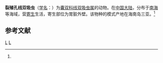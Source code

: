 {{Speciesbox
| taxon = Nematobothrium schistogonimum
| binomial_authority = (Ku et Shen, 1965)<ref name='id10243'>{{cite web| url =http://www.bioinfo.cn/db05/BjdwSpecies.php?action=view&id=10243| title =裂殖孔线双吸虫| work =《中国动物物种编目数据库》| publisher =中国科学院微生物研究所| author =中国科学院动物研究所| accessdate =2009-04-16| deadurl =yes| archiveurl =https://web.archive.org/web/20160305020300/http://www.bioinfo.cn/db05/BjdwSpecies.php?action=view&id=10243| archivedate =2016-03-05| df =}}</ref>
}}

'''裂殖孔线双吸虫'''（[[学名|学名]]：{{lang|la|''Nematobothrium schistogonimum''}}）为[[囊双科|囊双科]][[线双吸虫属|线双吸虫属]]的动物。在[[中国大陆|中国大陆]]，分布于[[南海|南海]]等海域，营[[寄生|寄生]]生活，寄生部位为胃脏外壁。该物种的模式产地在海南岛三亚。<ref name='id10243'/>

== 参考文献 ==
{{reflist}}

{{吸虫小作品}}

{{Taxonbar}}
[[Category:1965年描述的动物|L]]
[[Category:线双吸虫属|L]]